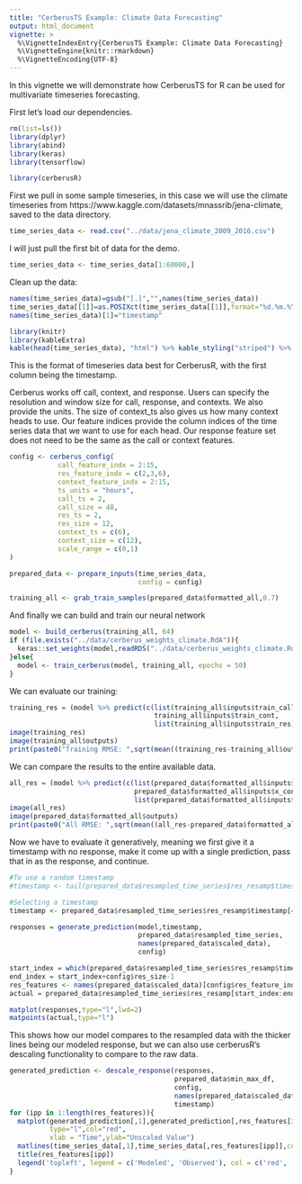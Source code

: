 ```yaml
---
title: "CerberusTS Example: Climate Data Forecasting"
output: html_document
vignette: >
  %\VignetteIndexEntry{CerberusTS Example: Climate Data Forecasting}
  %\VignetteEngine{knitr::rmarkdown}
  %\VignetteEncoding{UTF-8}
---
```


In this vignette we will demonstrate how CerberusTS for R can be used for multivariate timeseries forecasting. 

First let's load our dependencies. 

```r
rm(list=ls())
library(dplyr)
library(abind)
library(keras)
library(tensorflow)

library(cerberusR)

```


First we pull in some sample timeseries, in this case we will use the climate timeseries from https://www.kaggle.com/datasets/mnassrib/jena-climate, saved to the data directory. 

```r
time_series_data <- read.csv("../data/jena_climate_2009_2016.csv")
```

I will just pull the first bit of data for the demo. 
```r
time_series_data <- time_series_data[1:60000,]
```

Clean up the data:
```r
names(time_series_data)=gsub("[.]","",names(time_series_data))
time_series_data[[1]]=as.POSIXct(time_series_data[[1]],format="%d.%m.%Y %H:%M:%S")
names(time_series_data)[1]="timestamp"

library(knitr)
library(kableExtra)
kable(head(time_series_data), "html") %>% kable_styling("striped") %>% scroll_box(width = "100%")
```

This is the format of timeseries data best for CerberusR, with the first column being the timestamp. 

Cerberus works off call, context, and response. Users can specify the resolution and window size for call, response, and contexts. We also provide the units. The size of context_ts also gives us how many context heads to use. Our feature indices
provide the column indices of the time series data that we want to use for each head. Our response feature set does not need
to be the same as the call or context features.
```r

config <- cerberus_config(
            call_feature_indx = 2:15,
            res_feature_indx = c(2,3,6),
            context_feature_indx = 2:15,
            ts_units = "hours",
            call_ts = 2,
            call_size = 48,
            res_ts = 2,
            res_size = 12,
            context_ts = c(6),
            context_size = c(12),
            scale_range = c(0,1)
)

prepared_data <- prepare_inputs(time_series_data,
                                config = config)

training_all <- grab_train_samples(prepared_data$formatted_all,0.7)
```
And finally we can build and train our neural network
```r
model <- build_cerberus(training_all, 64)
if (file.exists("../data/cerberus_weights_climate.RdA")){
  keras::set_weights(model,readRDS("../data/cerberus_weights_climate.RdA"))
}else{
  model <- train_cerberus(model, training_all, epochs = 50)
}

```

We can evaluate our training:
```r
training_res = (model %>% predict(c(list(training_all$inputs$train_call),
                                    training_all$inputs$train_cont,
                                    list(training_all$inputs$train_res)),verbose=F))
image(training_res)
image(training_all$outputs)
print(paste0("Training RMSE: ",sqrt(mean((training_res-training_all$outputs)^2))))
```
We can compare the results to the entire available data. 
```r
all_res = (model %>% predict(c(list(prepared_data$formatted_all$inputs$x_call),
                               prepared_data$formatted_all$inputs$x_cont,
                               list(prepared_data$formatted_all$inputs$x_res)),verbose=F))
image(all_res)
image(prepared_data$formatted_all$outputs)
print(paste0("All RMSE: ",sqrt(mean((all_res-prepared_data$formatted_all$outputs)^2))))
```

Now we have to evaluate it generatively, meaning we first give it a timestamp with no response, make it come up with a single prediction, pass that in as the response, and continue. 
```r

#To use a random timestamp
#timestamp <- tail(prepared_data$resampled_time_series$res_resamp$timestamp,sample(12:50,1))[1]

#Selecting a timestamp
timestamp <- prepared_data$resampled_time_series$res_resamp$timestamp[4957]

responses = generate_prediction(model,timestamp,
                                prepared_data$resampled_time_series,
                                names(prepared_data$scaled_data),
                                config)

start_index = which(prepared_data$resampled_time_series$res_resamp$timestamp==timestamp)
end_index = start_index+config$res_size-1
res_features <- names(prepared_data$scaled_data)[config$res_feature_indx]
actual = prepared_data$resampled_time_series$res_resamp[start_index:end_index,res_features]

matplot(responses,type="l",lwd=2)
matpoints(actual,type="l")
```

This shows how our model compares to the resampled data with the thicker lines being our modeled response, but we can also use cerberusR's descaling functionality to compare
to the raw data. 
```r
generated_prediction <- descale_response(responses,
                                         prepared_data$min_max_df,
                                         config,
                                         names(prepared_data$scaled_data),
                                         timestamp)
for (ipp in 1:length(res_features)){
  matplot(generated_prediction[,1],generated_prediction[,res_features[ipp]],
          type="l",col="red",
          xlab = "Time",ylab="Unscaled Value")
  matlines(time_series_data[,1],time_series_data[,res_features[ipp]],col = "blue")
  title(res_features[ipp])
  legend('topleft', legend = c('Modeled', 'Observed'), col = c('red', 'blue'), lty = 1)
}

```

